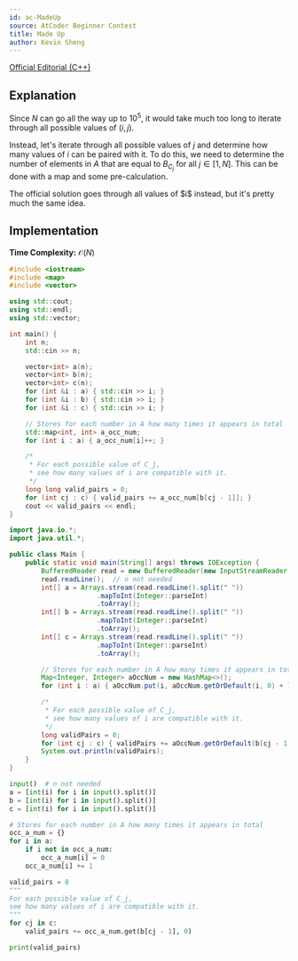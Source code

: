```yaml
---
id: ac-MadeUp
source: AtCoder Beginner Contest
title: Made Up
author: Kevin Sheng
---
```


[Official Editorial (C++)](https://atcoder.jp/contests/abc202/editorial/1894)

## Explanation

Since $N$ can go all the way up to $10^5$, it would take much too long to iterate through
all possible values of $(i, j)$.

Instead, let's iterate through all possible values of $j$ and determine how many values of $i$
can be paired with it. To do this, we need to determine the number of elements in $A$ that are equal to $B_{C_j}$ for all $j  \in [1, N]$. This can be done with a map and some pre-calculation.

<Info title="Official Solution">
The official solution goes through all values of $i$ instead, but it's pretty much
the same idea.
</Info>

## Implementation
**Time Complexity:** $\mathcal{O}(N)$

<LanguageSection>
<CPPSection>

```cpp
#include <iostream>
#include <map>
#include <vector>

using std::cout;
using std::endl;
using std::vector;

int main() {
	int n;
	std::cin >> n;

	vector<int> a(n);
	vector<int> b(n);
	vector<int> c(n);
	for (int &i : a) { std::cin >> i; }
	for (int &i : b) { std::cin >> i; }
	for (int &i : c) { std::cin >> i; }

	// Stores for each number in A how many times it appears in total
	std::map<int, int> a_occ_num;
	for (int i : a) { a_occ_num[i]++; }

	/*
	 * For each possible value of C_j,
	 * see how many values of i are compatible with it.
	 */
	long long valid_pairs = 0;
	for (int cj : c) { valid_pairs += a_occ_num[b[cj - 1]]; }
	cout << valid_pairs << endl;
}
```
</CPPSection>
<JavaSection>

```java
import java.io.*;
import java.util.*;

public class Main {
	public static void main(String[] args) throws IOException {
		BufferedReader read = new BufferedReader(new InputStreamReader(System.in));
		read.readLine();  // n not needed
		int[] a = Arrays.stream(read.readLine().split(" "))
		              .mapToInt(Integer::parseInt)
		              .toArray();
		int[] b = Arrays.stream(read.readLine().split(" "))
		              .mapToInt(Integer::parseInt)
		              .toArray();
		int[] c = Arrays.stream(read.readLine().split(" "))
		              .mapToInt(Integer::parseInt)
		              .toArray();

		// Stores for each number in A how many times it appears in total
		Map<Integer, Integer> aOccNum = new HashMap<>();
		for (int i : a) { aOccNum.put(i, aOccNum.getOrDefault(i, 0) + 1); }

		/*
		 * For each possible value of C_j,
		 * see how many values of i are compatible with it.
		 */
		long validPairs = 0;
		for (int cj : c) { validPairs += aOccNum.getOrDefault(b[cj - 1], 0); }
		System.out.println(validPairs);
	}
}
```
</JavaSection>
<PySection>

```py
input()  # n not needed
a = [int(i) for i in input().split()]
b = [int(i) for i in input().split()]
c = [int(i) for i in input().split()]

# Stores for each number in A how many times it appears in total
occ_a_num = {}
for i in a:
	if i not in occ_a_num:
		occ_a_num[i] = 0
	occ_a_num[i] += 1

valid_pairs = 0
"""
For each possible value of C_j,
see how many values of i are compatible with it.
"""
for cj in c:
	valid_pairs += occ_a_num.get(b[cj - 1], 0)

print(valid_pairs)
```
</PySection>
</LanguageSection>
